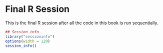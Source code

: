 # Final R Session {-}

This is the final R session after all the code in this book is run sequentially.

```r
## Session info
library("sessioninfo")
options(width = 120)
session_info()
```
